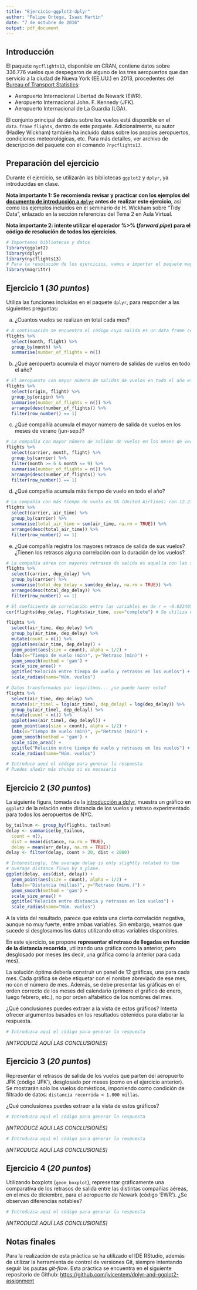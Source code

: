 ```yaml
---
title: "Ejercicio-ggplot2-dplyr"
author: "Felipe Ortega, Isaac Martín"
date: "7 de octubre de 2016"
output: pdf_document
---
```


## Introducción
El paquete `nycflights13`, disponible en CRAN, contiene datos sobre 336.776 vuelos
que despegaron de alguno de los tres aeropuertos que dan servicio a la ciudad
de Nueva York (EE.UU.) en 2013, procedentes del [Bureau of Transport Statistics](http://www.transtats.bts.gov/DatabaseInfo.asp?DB_ID=120&Link=0):

* Aeropuerto Internacional Libertad de Newark (EWR).
* Aeropuerto Internacional John. F. Kennedy (JFK).
* Aeropuerto Internacional de La Guardia (LGA).

El conjunto principal de datos sobre los vuelos está disponible en el `data.frame`
`flights`, dentro de este paquete. Adicionalmente, su autor (Hadley Wickham) también ha 
incluido datos sobre los propios aeropuertos, condiciones meteorológicas, etc. Para más
detalles, ver archivo de descripción del paquete con el comando `?nycflights13`.

## Preparación del ejercicio
Durante el ejercicio, se utilizarán las bibliotecas `ggplot2` y `dplyr`, ya introducidas
en clase.

**Nota importante 1: Se recomienda revisar y practicar con los ejemplos del 
[documento de introducción a
`dplyr`](https://cran.rstudio.com/web/packages/dplyr/vignettes/introduction.html) 
antes de realizar este ejercicio**, así como los ejemplos incluidos en el seminario de 
H. Wickham sobre "Tidy Data", enlazado en la sección referencias del Tema 2 en Aula Virtual.

**Nota importante 2: intente utilizar el operador %>% (*forward pipe*) para el código de resolución
de todos los ejercicios**.

```r
# Importamos bibliotecas y datos
library(ggplot2)
library(dplyr)
library(nycflights13)
# Para la resolución de los ejercicios, vamos a importar el paquete magrittr y así poder utilizar el operador
library(magrittr)
```

## Ejercicio 1 (*30 puntos*)

Utiliza las funciones incluidas en el paquete `dplyr`, para responder a las siguientes preguntas:

a) ¿Cuantos vuelos se realizan en total cada mes?

```r
# A continuación se encuentra el código cuya salida es un data frame con una columna llamada "month" donde se encuentran los meses representados por números y otra columna llamada "number_of_flights" que contiene el número de vuelos por cada mes
flights %>% 
  select(month, flight) %>% 
  group_by(month) %>% 
  summarise(number_of_flights = n())
```
b) ¿Qué aeropuerto acumula el mayor número de salidas de vuelos en todo el año?
```r
# El aeropuesto con mayor número de salidas de vuelos en todo el año es el correspondiente a las siglas EWR (Newark Liberty International Airport), con 120.835 vuelos en el año 2013
flights %>%
  select(origin, flight) %>% 
  group_by(origin) %>%
  summarise(number_of_flights = n()) %>%
  arrange(desc(number_of_flights)) %>%
  filter(row_number() == 1)
```
c) ¿Qué compañía acumula el mayor número de salida de vuelos en los meses de verano (jun-sep.)?
```r
# La compañía con mayor número de salidas de vuelos en los meses de verano es UA (United Airlines), con 19.859 vuelos
flights %>%
  select(carrier, month, flight) %>%
  group_by(carrier) %>%
  filter(month >= 6 & month <= 9) %>%
  summarise(number_of_flights = n()) %>%
  arrange(desc(number_of_flights)) %>%
  filter(row_number() == 1)  
```
d) ¿Qué compañia acumula más tiempo de vuelo en todo el año?
```r
# La compañía con más tiempo de vuelo es UA (United Airlines) con 12.237.728 minutos
flights %>%
  select(carrier, air_time) %>%
  group_by(carrier) %>%
  summarise(total_air_time = sum(air_time, na.rm = TRUE)) %>%
  arrange(desc(total_air_time)) %>%
  filter(row_number() == 1)  
```
e) ¿Qué compañía registra los mayores retrasos de salida de sus vuelos?
¿Tienen los retrasos alguna correlación con la duración de los vuelos?
```r
# La compañía aérea con mayores retrasos de salida es aquella con las siglas EV, acumulando un total de 1.024.829 minutos de retraso
flights %>%
  select(carrier, dep_delay) %>%
  group_by(carrier) %>%
  summarise(total_dep_delay = sum(dep_delay, na.rm = TRUE)) %>%
  arrange(desc(total_dep_delay)) %>%
  filter(row_number() == 1)  

# El coeficiente de correlación entre las variables es de r = -0.02240508, por lo que no hay una relación fuerte entre ellas
cor(flights$dep_delay, flights$air_time, use="complete") # Se utiliza use="complete" para no tener encuenta observaciones con valores faltantes

flights %>%
  select(air_time, dep_delay) %>%
  group_by(air_time, dep_delay) %>%
  mutate(count = n()) %>%
  ggplot(aes(air_time, dep_delay)) +
  geom_point(aes(size = count), alpha = 1/2) +
  labs(x="Tiempo de vuelo (min)", y="Retraso (min)") +
  geom_smooth(method = 'gam') +
  scale_size_area() +
  ggtitle("Relación entre tiempo de vuelo y retrasos en los vuelos") +
  scale_radius(name="Núm. vuelos")

# Datos transformados por logaritmos... ¿se puede hacer esto?
flights %>%
  select(air_time, dep_delay) %>%
  mutate(air_timel = log(air_time), dep_delayl = log(dep_delay)) %>%
  group_by(air_timel, dep_delayl) %>%
  mutate(count = n()) %>%
  ggplot(aes(air_timel, dep_delayl)) +
  geom_point(aes(size = count), alpha = 1/2) +
  labs(x="Tiempo de vuelo (min)", y="Retraso (min)") +
  geom_smooth(method = 'gam') +
  scale_size_area() +
  ggtitle("Relación entre tiempo de vuelo y retrasos en los vuelos") +
  scale_radius(name="Núm. vuelos")
```

```r
# Introduce aquí el código para generar la respuesta
# Puedes añadir más chunks si es necesario
```

## Ejercicio 2 (*30 puntos*)

La siguiente figura, tomada de la [introducción a dplyr](https://cran.rstudio.com/web/packages/dplyr/vignettes/introduction.html), muestra
un gráfico en `ggplot2` de la relación entre distancia de los vuelos y retraso experimentado
para todos los aeropuertos de NYC.

```r
by_tailnum <- group_by(flights, tailnum)
delay <- summarise(by_tailnum,
  count = n(),
  dist = mean(distance, na.rm = TRUE),
  delay = mean(arr_delay, na.rm = TRUE))
delay <- filter(delay, count > 20, dist < 2000)

# Interestingly, the average delay is only slightly related to the
# average distance flown by a plane.
ggplot(delay, aes(dist, delay)) +
  geom_point(aes(size = count), alpha = 1/2) +
  labs(x="Distancia (millas)", y="Retraso (mins.)") +
  geom_smooth(method = 'gam') +
  scale_size_area() +
  ggtitle("Relación entre distancia y retrasos en los vuelos") +
  scale_radius(name="Núm. vuelos")
```

A la vista del resultado, parece que exista una cierta correlación negativa, aunque
no muy fuerte, entre ambas variables. Sin embargo, veamos que sucede si desglosamos 
los datos utilizando otras variables disponibles.

En este ejercicio, se propone **representar el retraso de llegadas
en función de la distancia recorrida**, utilizando una gráfica como la anterior,
pero desglosado por meses (es decir, una gráfica como la anterior para cada mes).

La solución óptima debería construir un panel de 12 gráficas, una para cada mes. Cada
gráfica se debe etiquetar con el nombre abreviado de ese mes, no con el número de mes. Además,
se debe presentar las gráficas en el orden correcto de los meses del calendario
(primero el gráfico de enero, luego febrero, etc.), no por orden alfabético de los 
nombres del mes.

¿Qué conclusiones puedes extraer a la vista de estos gráficos? Intenta ofrecer argumentos
basados en los resultados obtenidos para elaborar la respuesta.

```r
# Introduzca aquí el código para generar la respuesta
```

*[INTRODUCE AQUÍ LAS CONCLUSIONES]*

## Ejercicio 3 (*20 puntos*)

Representar el retrasos de salida de los vuelos que parten  del aeropuerto JFK 
(código 'JFK'), desglosado por meses (como en el ejercicio anterior). Se mostrarán solo
los vuelos domésticos, imponiendo como condición de filtrado de datos:
`distancia recorrida < 1.000 millas`.

¿Qué conclusiones puedes extraer a la vista de estos gráficos?

```r
# Introduzca aquí el código para generar la respuesta
```

*[INTRODUCE AQUÍ LAS CONCLUSIONES]*

```r
# Introduzca aquí el código para generar la respuesta
```

*[INTRODUCE AQUÍ LAS CONCLUSIONES]*

## Ejercicio 4 (*20 puntos*)
Utilizando boxplots (`geom_boxplot`), representar gráficamente una comparativa de los 
retrasos de salida entre las distintas compañías aéreas, en el mes de diciembre, para el 
aeropuerto de Newark (código 'EWR'). ¿Se observan diferencias notables?

```r
# Introduzca aquí el código para generar la respuesta
```

*[INTRODUCE AQUÍ LAS CONCLUSIONES]*

## Notas finales
Para la realización de esta práctica se ha utilizado el IDE RStudio, además de utilizar la herramienta de control de versiones Git, siempre intentando seguir las pautas *git-flow*. Esta práctica se encuentra en el siguiente repositorio de Github: [https://github.com/jvicentem/dplyr-and-ggplot2-assignment](https://github.com/jvicentem/dplyr-and-ggplot2-assignment)
